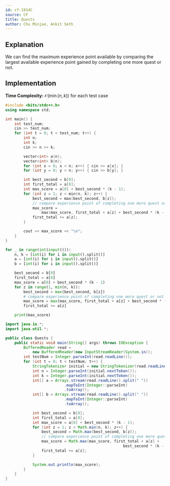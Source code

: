 ```yaml
---
id: cf-1914C
source: CF
title: Quests
author: Chu Minjae, Ankit Seth
---
```


## Explanation

We can find the maximum experience point available by comparing the largest available experience point gained by completing one more quest or not.

## Implementation

**Time Complexity:** $\mathcal{O}(\min(n,k))$ for each test case

<LanguageSection>
<CPPSection>

```cpp
#include <bits/stdc++.h>
using namespace std;

int main() {
	int test_num;
	cin >> test_num;
	for (int t = 0; t < test_num; t++) {
		int n;
		int k;
		cin >> n >> k;

		vector<int> a(n);
		vector<int> b(n);
		for (int x = 0; x < n; x++) { cin >> a[x]; }
		for (int y = 0; y < n; y++) { cin >> b[y]; }

		int best_second = b[0];
		int first_total = a[0];
		int max_score = a[0] + best_second * (k - 1);
		for (int z = 1; z < min(n, k); z++) {
			best_second = max(best_second, b[z]);
			// compare experience point of completing one more quest or not
			max_score =
			    max(max_score, first_total + a[z] + best_second * (k - z - 1));
			first_total += a[z];
		}

		cout << max_score << "\n";
	}
}
```

</CPPSection>
<PySection>

```py
for _ in range(int(input())):
	n, k = [int(i) for i in input().split()]
	a = [int(i) for i in input().split()]
	b = [int(i) for i in input().split()]

	best_second = b[0]
	first_total = a[0]
	max_score = a[0] + best_second * (k - 1)
	for z in range(1, min(n, k)):
		best_second = max(best_second, b[z])
		# compare experience point of completing one more quest or not
		max_score = max(max_score, first_total + a[z] + best_second * (k - z - 1))
		first_total += a[z]

	print(max_score)
```

</PySection>
<JavaSection>

```java
import java.io.*;
import java.util.*;

public class Quests {
	public static void main(String[] args) throws IOException {
		BufferedReader read =
		    new BufferedReader(new InputStreamReader(System.in));
		int testNum = Integer.parseInt(read.readLine());
		for (int t = 0; t < testNum; t++) {
			StringTokenizer initial = new StringTokenizer(read.readLine());
			int n = Integer.parseInt(initial.nextToken());
			int k = Integer.parseInt(initial.nextToken());
			int[] a = Arrays.stream(read.readLine().split(" "))
			              .mapToInt(Integer::parseInt)
			              .toArray();
			int[] b = Arrays.stream(read.readLine().split(" "))
			              .mapToInt(Integer::parseInt)
			              .toArray();

			int best_second = b[0];
			int first_total = a[0];
			int max_score = a[0] + best_second * (k - 1);
			for (int z = 1; z < Math.min(n, k); z++) {
				best_second = Math.max(best_second, b[z]);
				// compare experience point of completing one more quest or not
				max_score = Math.max(max_score, first_total + a[z] +
				                                    best_second * (k - z - 1));
				first_total += a[z];
			}

			System.out.println(max_score);
		}
	}
}
```

</JavaSection>
</LanguageSection>
